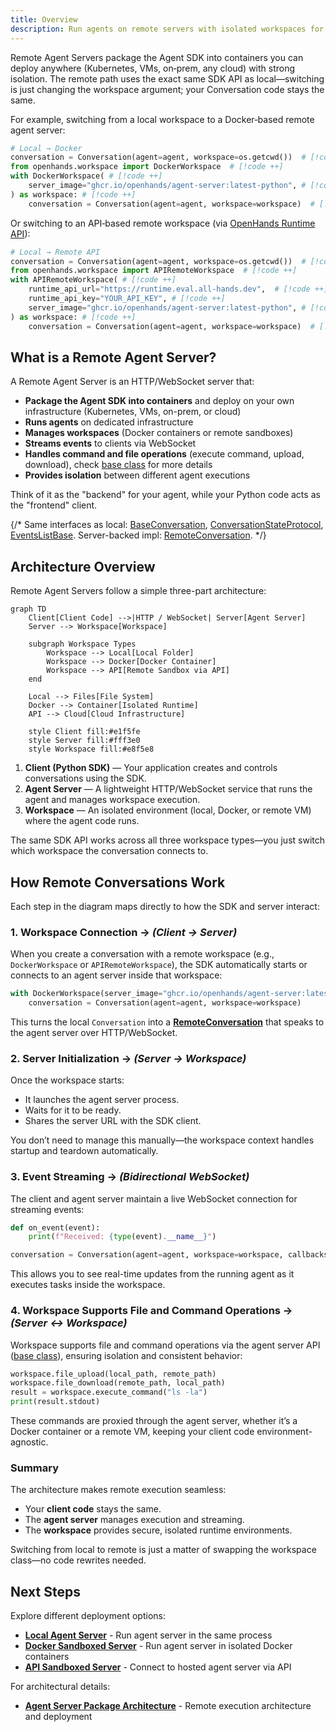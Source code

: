 ```yaml
---
title: Overview
description: Run agents on remote servers with isolated workspaces for production deployments.
---
```


Remote Agent Servers package the Agent SDK into containers you can deploy anywhere (Kubernetes, VMs, on‑prem, any cloud) with strong isolation. The remote path uses the exact same SDK API as local—switching is just changing the workspace argument; your Conversation code stays the same.


For example, switching from a local workspace to a Docker‑based remote agent server:

```python lines
# Local → Docker
conversation = Conversation(agent=agent, workspace=os.getcwd())  # [!code --]
from openhands.workspace import DockerWorkspace  # [!code ++]
with DockerWorkspace( # [!code ++]
    server_image="ghcr.io/openhands/agent-server:latest-python", # [!code ++]
) as workspace: # [!code ++]
    conversation = Conversation(agent=agent, workspace=workspace)  # [!code ++]
```

Or switching to an API‑based remote workspace (via [OpenHands Runtime API](https://runtime.all-hands.dev/)):

```python lines
# Local → Remote API
conversation = Conversation(agent=agent, workspace=os.getcwd())  # [!code --]
from openhands.workspace import APIRemoteWorkspace  # [!code ++]
with APIRemoteWorkspace( # [!code ++]
    runtime_api_url="https://runtime.eval.all-hands.dev",  # [!code ++]
    runtime_api_key="YOUR_API_KEY", # [!code ++]
    server_image="ghcr.io/openhands/agent-server:latest-python", # [!code ++]
) as workspace: # [!code ++]
    conversation = Conversation(agent=agent, workspace=workspace)  # [!code ++]
```


## What is a Remote Agent Server?

A Remote Agent Server is an HTTP/WebSocket server that:
- **Package the Agent SDK into containers** and deploy on your own infrastructure (Kubernetes, VMs, on-prem, or cloud)
- **Runs agents** on dedicated infrastructure
- **Manages workspaces** (Docker containers or remote sandboxes)
- **Streams events** to clients via WebSocket
- **Handles command and file operations** (execute command, upload, download), check [base class](https://github.com/OpenHands/agent-sdk/blob/main/openhands-sdk/openhands/sdk/workspace/base.py) for more details
- **Provides isolation** between different agent executions

Think of it as the "backend" for your agent, while your Python code acts as the "frontend" client.

{/* 
Same interfaces as local: 
[BaseConversation](https://github.com/OpenHands/agent-sdk/blob/main/openhands-sdk/openhands/sdk/conversation/base.py), 
[ConversationStateProtocol](https://github.com/OpenHands/agent-sdk/blob/main/openhands-sdk/openhands/sdk/conversation/base.py), 
[EventsListBase](https://github.com/OpenHands/agent-sdk/blob/main/openhands-sdk/openhands/sdk/conversation/events_list_base.py). Server-backed impl: 
[RemoteConversation](https://github.com/OpenHands/agent-sdk/blob/main/openhands-sdk/openhands/sdk/conversation/impl/remote_conversation.py).
 */}


## Architecture Overview

Remote Agent Servers follow a simple three-part architecture:

```mermaid
graph TD
    Client[Client Code] -->|HTTP / WebSocket| Server[Agent Server]
    Server --> Workspace[Workspace]

    subgraph Workspace Types
        Workspace --> Local[Local Folder]
        Workspace --> Docker[Docker Container]
        Workspace --> API[Remote Sandbox via API]
    end

    Local --> Files[File System]
    Docker --> Container[Isolated Runtime]
    API --> Cloud[Cloud Infrastructure]

    style Client fill:#e1f5fe
    style Server fill:#fff3e0
    style Workspace fill:#e8f5e8
```

1. **Client (Python SDK)** — Your application creates and controls conversations using the SDK.  
2. **Agent Server** — A lightweight HTTP/WebSocket service that runs the agent and manages workspace execution.  
3. **Workspace** — An isolated environment (local, Docker, or remote VM) where the agent code runs.

The same SDK API works across all three workspace types—you just switch which workspace the conversation connects to.

## How Remote Conversations Work

Each step in the diagram maps directly to how the SDK and server interact:

### 1. Workspace Connection → *(Client → Server)*

When you create a conversation with a remote workspace (e.g., `DockerWorkspace` or `APIRemoteWorkspace`), the SDK automatically starts or connects to an agent server inside that workspace:

```python
with DockerWorkspace(server_image="ghcr.io/openhands/agent-server:latest") as workspace:
    conversation = Conversation(agent=agent, workspace=workspace)
```

This turns the local `Conversation` into a **[RemoteConversation](https://github.com/OpenHands/agent-sdk/blob/main/openhands-sdk/openhands/sdk/conversation/impl/remote_conversation.py)** that speaks to the agent server over HTTP/WebSocket.


### 2. Server Initialization → *(Server → Workspace)*

Once the workspace starts:
- It launches the agent server process.
- Waits for it to be ready.
- Shares the server URL with the SDK client.

You don’t need to manage this manually—the workspace context handles startup and teardown automatically.

### 3. Event Streaming → *(Bidirectional WebSocket)*

The client and agent server maintain a live WebSocket connection for streaming events:

```python
def on_event(event):
    print(f"Received: {type(event).__name__}")

conversation = Conversation(agent=agent, workspace=workspace, callbacks=[on_event])
```

This allows you to see real-time updates from the running agent as it executes tasks inside the workspace.

### 4. Workspace Supports File and Command Operations → *(Server ↔ Workspace)*

Workspace supports file and command operations via the agent server API ([base class](https://github.com/OpenHands/agent-sdk/blob/main/openhands-sdk/openhands/sdk/workspace/base.py)), ensuring isolation and consistent behavior:

```python
workspace.file_upload(local_path, remote_path)
workspace.file_download(remote_path, local_path)
result = workspace.execute_command("ls -la")
print(result.stdout)
```

These commands are proxied through the agent server, whether it’s a Docker container or a remote VM, keeping your client code environment-agnostic.

### Summary

The architecture makes remote execution seamless:
- Your **client code** stays the same.
- The **agent server** manages execution and streaming.
- The **workspace** provides secure, isolated runtime environments.

Switching from local to remote is just a matter of swapping the workspace class—no code rewrites needed.

## Next Steps

Explore different deployment options:

- **[Local Agent Server](/sdk/guides/agent-server/local-server)** - Run agent server in the same process
- **[Docker Sandboxed Server](/sdk/guides/agent-server/docker-sandbox)** - Run agent server in isolated Docker containers
- **[API Sandboxed Server](/sdk/guides/agent-server/api-sandbox)** - Connect to hosted agent server via API

For architectural details:
- **[Agent Server Package Architecture](/sdk/arch/agent-server)** - Remote execution architecture and deployment
